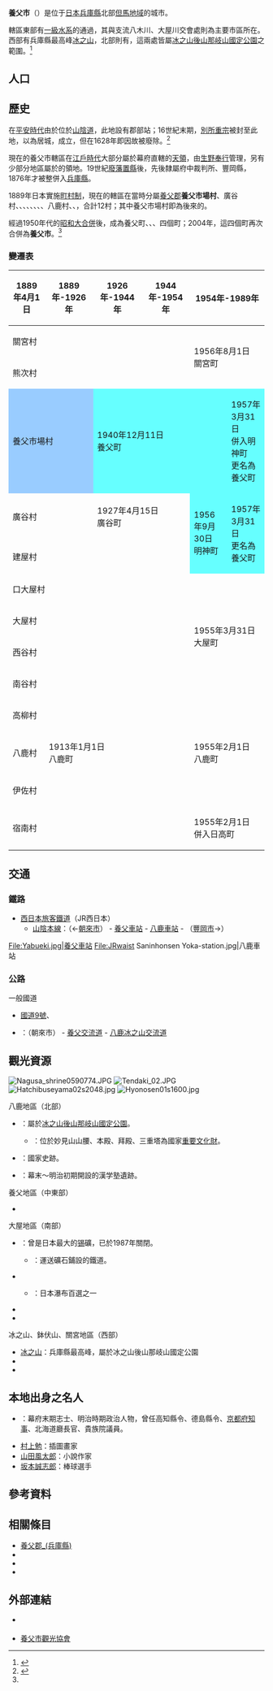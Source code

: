 {{日本都市
| 自治體名=養父市
| 圖像=[[File:Tendaki_02.JPG|240px]]
| 圖像說明=[[天瀑布|天瀑布]]
| 市章=[[File:Yabu_Hyogo_chapter.JPG|100px]]
| 日文原名=養父市
| 平假名=やぶし
| 羅馬字拼音=Yabu-shi
| 都道府縣=兵庫縣
| 支廳=
| 編號=28222-7
| 面積=422.91
| 邊界未定=
| 人口=24,792
| 統計時間=2016年11月30日
| 自治體=[[香美町|香美町]]、[[豐岡市|豐岡市]]、[[朝來市|朝來市]]、[[宍粟市|宍粟市]]<br />'''[[鳥取縣|鳥取縣]]'''：[[若櫻町|若櫻町]]
| 樹=[[山毛櫸|山毛櫸]]
| 花=[[水芭蕉|水芭蕉]]
| 其他象徵物=
| 其他象徵=
| 市長=廣瀨榮
| 卸任日期=2020年11月
| 郵遞區號=667-8651
| 所在地=養父市八鹿町八鹿1675番地
| 電話號碼=79-662-3161
| 外部連結=http://www.city.yabu.hyogo.jp/
| 經度=
| 緯度=
| 地圖=[[File:Yabu_in_Hyogo_Prefecture_Ja.svg|250px]]
| 註記=人口：[http://www.city.yabu.hyogo.jp/ 養父市政府網頁]
}}
'''養父市'''（{{jpn|j=養父市|hg=やぶし|rm=Yabu shi|f=y}}）是位于[[日本|日本]][[兵庫縣|兵庫縣]]北部[[但馬國|但馬地域]]的城市。

轄區東部有[[一級水系|一級水系]]的{{tsl|ja|円山川|圓山川}}通過，其與支流八木川、大屋川交會處則為主要市區所在。西部有兵庫縣最高峰[[冰之山|冰之山]]，北部則有{{tsl|ja|妙見山 (養父市・香美町)|妙見山 (養父市、香美町)|妙見山}}，這兩處皆屬[[冰之山後山那岐山國定公園|冰之山後山那岐山國定公園]]之範圍。<ref>{{Cite web| url=http://www.city.yabu.hyogo.jp/shoukai/| title=養父市的介紹| publisher=養父市政府| accessdate=2017-01-04| language=ja| archive-url=https://web.archive.org/web/20170212042100/http://www.city.yabu.hyogo.jp/shoukai/| archive-date=2017-02-12| dead-url=yes}}</ref>

== 人口 ==

{{日本人口統計|location=Yabu, Hyogo}}

== 歷史 ==
在[[平安時代|平安時代]]由於位於[[山陰道|山陰道]]，此地設有郡部站；16世紀末期，[[別所重宗|別所重宗]]被封至此地，以{{tsl|ja|八木城_(但馬国)|八木城_(但馬國)|八木城}}為居城，成立{{tsl|ja|八木藩}}，但在1628年即因故被廢除。<ref name="History">{{Cite web| url=http://www.city.yabu.hyogo.jp/3199.htm| title=養父市的地勢和歴史| publisher=養父市政府| accessdate=2017-01-04| language=ja| archive-url=https://web.archive.org/web/20170104234819/http://www.city.yabu.hyogo.jp/3199.htm| archive-date=2017-01-04| dead-url=yes}}</ref>

現在的養父市轄區在[[江戶時代|江戶時代]]大部分屬於幕府直轄的[[天領|天領]]，由[[生野奉行|生野奉行]]管理，另有少部分地區屬於{{Tsl|ja|出石藩}}的領地。19世紀[[廢藩置縣|廢藩置縣]]後，先後隸屬府中裁判所、豐岡縣，1876年才被整併入[[兵庫縣|兵庫縣]]。

1889年日本實施[[町村制|町村制]]，現在的轄區在當時分屬[[養父郡_(兵庫縣)|養父郡]]'''養父市場村'''、廣谷村、{{tsl|ja|建屋村}}、{{Tsl|ja|口大屋村}}、{{tsl|ja|大屋村_(兵庫県)|大屋村_(兵庫縣)|大屋村}}、{{tsl|ja|西谷村 (兵庫県養父郡)|西谷村 (兵庫縣養父郡)|西谷村}}、{{tsl|ja|南谷村 (兵庫県)|南谷村 (兵庫縣)|南谷村}}、{{tsl|ja|関宮村|關宮村}}、{{tsl|ja|高柳村 (兵庫県)|高柳村 (兵庫縣)|高柳村}}、八鹿村、{{tsl|ja|伊佐村}}、{{tsl|ja|宿南村}}，合計12村；其中養父市場村即為後來的{{tsl|ja|養父町}}。

經過1950年代的[[市町村合併|昭和大合併]]後，成為養父町、{{tsl|ja|広谷町|廣谷町}}、{{Tsl|ja|八鹿町}}、{{tsl|ja|大屋町}}四個町；2004年，這四個町再次合併為'''養父市'''。<ref name="History"/>

=== 變遷表 ===
{| class="wikitable" style="font-size:x-small"
! 1889年4月1日
! 1889年-1926年
! 1926年-1944年
! 1944年-1954年
! colspan=3 | 1954年-1989年
! 1989年-現在
! 現在
|-
| colspan=5 | 關宮村
| rowspan=2 colspan=2 | 1956年8月1日<br />關宮町
| rowspan=13 colspan=2 style="background-color:#cfc;" | 2004年4月1日<br />養父市
|-
| colspan=5 | 熊次村
|-
| colspan=2 style="background-color:#9cf;" | 養父市場村
| colspan=4 style="background-color:#6ff;" | 1940年12月11日<br />養父町
| style="background-color:#6ff;" | 1957年3月31日<br />併入明神町<br />更名為養父町
|-
| colspan=2 | 廣谷村
| colspan=3 | 1927年4月15日<br />廣谷町
| rowspan=2 style="background-color:#6ff;" | 1956年9月30日<br />明神町
| rowspan=2 style="background-color:#6ff;" | 1957年3月31日<br />更名為養父町
|-
| colspan=5 | 建屋村
|-
| colspan=4 | 口大屋村
| rowspan=4 colspan=3 | 1955年3月31日<br />大屋町
|-
| colspan=4 | 大屋村
|-
| colspan=4 | 西谷村
|-
| colspan=4 | 南谷村
|-
| colspan=4 | 高柳村
| rowspan=4 colspan=3 | 1955年2月1日<br />八鹿町
|-
| 八鹿村
| colspan=3 | 1913年1月1日<br />八鹿町
|-
| colspan=4 | 伊佐村
|-
| rowspan=2 colspan=4 | 宿南村
| 
|-
| colspan=3 | 1955年2月1日<br />併入日高町
| colspan=2 | 2005年4月1日<br />豐岡市
|}

== 交通 ==
=== 鐵路 ===
* [[西日本旅客鐵道|西日本旅客鐵道]]（JR西日本）
** [[山陰本線|山陰本線]]：（←[[朝來市|朝來市]]） - [[養父車站|養父車站]] - [[八鹿車站|八鹿車站]] - （[[豐岡市|豐岡市]]→）

<gallery widths=200px heights=200px>
File:Yabueki.jpg|養父車站
File:JRwaist Saninhonsen Yoka-station.jpg|八鹿車站
</gallery>

=== 公路 ===
; 一般國道
* [[國道9號_(日本)|國道9號]]、{{tsl|ja|国道312号|國道312號}}
* {{tsl|ja|北近畿豊岡自動車道|北近畿豐岡自動車道}}：（朝來市） - [[養父IC|養父交流道]] - [[八鹿冰之山IC|八鹿冰之山交流道]]

== 觀光資源 ==
[[File:Nagusa_shrine0590774.JPG|thumb]]
[[File:Tendaki_02.JPG|thumb]]
[[File:Hatchibuseyama02s2048.jpg|thumb]]
[[File:Hyonosen01s1600.jpg|thumb]]

; 八鹿地區（北部）
* {{tsl|ja|妙見山 (養父市・香美町)|妙見山 (養父市、香美町)|妙見山}}：屬於[[冰之山後山那岐山國定公園|冰之山後山那岐山國定公園]]。
** {{tsl|ja|名草神社}}：位於妙見山山腰、本殿、拜殿、三重塔為國家[[重要文化財|重要文化財]]。
* {{tsl|ja|八木城 (但馬国)|八木城}}：國家史跡。
* {{tsl|ja|池田草庵}}：幕末～明治初期{{tsl|ja|池田草庵}}開設的漢学塾遺跡。

; 養父地區（中東部） 
* {{tsl|ja|養父神社}}

; 大屋地區（南部）
* {{tsl|ja|明延鉱山|明延礦山}}：曾是日本最大的[[锡|锡]]礦，已於1987年關閉。
** {{tsl|ja|明神電車}}：運送礦石鋪設的鐵道。
* {{tsl|ja|天滝渓谷|天瀧溪谷}}
** {{tsl|ja|天滝|天瀧}}：日本瀑布百選之一
* {{tsl|ja|樽見の大桜|樽見的大櫻花樹}}
* {{tsl|ja|杉ヶ沢高原|杉澤高原}}

; 冰之山、鉢伏山、關宮地區（西部）
* [[冰之山|冰之山]]：兵庫縣最高峰，屬於冰之山後山那岐山國定公園
* {{tsl|ja|鉢伏山}}
* {{tsl|ja|山田風太郎記念館|山田風太郎紀念館}}

== 本地出身之名人 ==
* {{tsl|ja|北垣国道|北垣國道}}：幕府末期志士、明治時期政治人物，曾任高知縣令、德島縣令、[[京都府知事|京都府知事]]、北海道廳長官、貴族院議員。
* [[村上勉|村上勉]]：插圖畫家
* [[山田風太郎|山田風太郎]]：小說作家
* [[坂本誠志郎|坂本誠志郎]]：棒球選手

== 參考資料 ==
{{Reflist}}

== 相關條目 ==
{{commonscat|Yabu, Hyogo}}
* [[養父郡_(兵庫縣)|養父郡_(兵庫縣)]]
* {{tsl|ja|朝倉城 (但馬国)|朝倉城 (但馬國)}}
* {{tsl|ja|八木城 (但馬国)|八木城 (但馬國)}}
* {{tsl|ja|八木藩}}

== 外部連結 ==
* {{Ja}} {{Facebook|yabucityhall|養父市}}
* {{Ja}} [http://www.yabu-kankou.jp/ 養父市觀光協會] {{Wayback|url=http://www.yabu-kankou.jp/ |date=20210225212603 }}

{{兵庫縣}}
{{Authority control}}